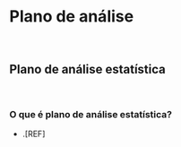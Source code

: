 # **Plano de análise**

<br>

## Plano de análise estatística

<br>

### O que é plano de análise estatística?

- .[REF]

<br>
